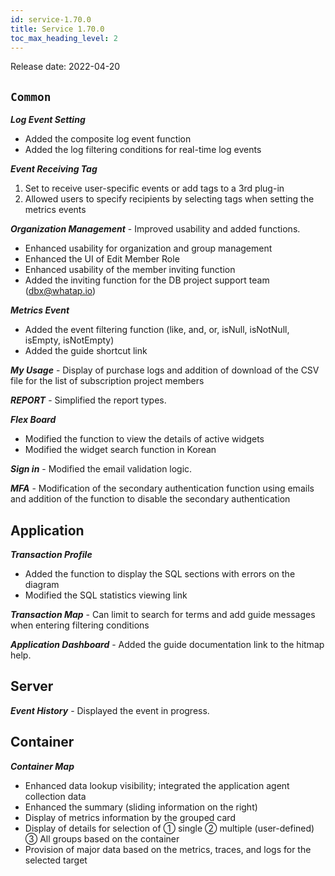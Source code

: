 ```yaml
---
id: service-1.70.0
title: Service 1.70.0
toc_max_heading_level: 2
---
```



Release date: 2022-04-20

## `Common`

**_Log Event Setting_**

-   Added the composite log event function
-   Added the log filtering conditions for real-time log events

**_Event Receiving Tag_**

1.  Set to receive user-specific events or add tags to a 3rd plug-in
2.  Allowed users to specify recipients by selecting tags when setting the metrics events

**_Organization Management_** - Improved usability and added functions.

-   Enhanced usability for organization and group management
-   Enhanced the UI of Edit Member Role
-   Enhanced usability of the member inviting function
-   Added the inviting function for the DB project support team (dbx@whatap.io)

**_Metrics Event_** 

-   Added the event filtering function (like, and, or, isNull, isNotNull, isEmpty, isNotEmpty)
-   Added the guide shortcut link 

**_My Usage_** - Display of purchase logs and addition of download of the CSV file for the list of subscription project members 

**_REPORT_** - Simplified the report types.

**_Flex Board_**

-   Modified the function to view the details of active widgets
-   Modified the widget search function in Korean 

**_Sign in_** - Modified the email validation logic.

**_MFA_** - Modification of the secondary authentication function using emails and addition of the function to disable the secondary authentication

## Application

**_Transaction Profile_** 

-   Added the function to display the SQL sections with errors on the diagram
-   Modified the SQL statistics viewing link

**_Transaction Map_** - Can limit to search for terms and add guide messages when entering filtering conditions

**_Application Dashboard_** - Added the guide documentation link to the hitmap help.

## Server

**_Event History_** - Displayed the event in progress.

## Container

**_Container Map_**

-   Enhanced data lookup visibility; integrated the application agent collection data
-   Enhanced the summary (sliding information on the right)
-   Display of metrics information by the grouped card
-   Display of details for selection of ① single ② multiple (user-defined) ③ All groups based on the container
-   Provision of major data based on the metrics, traces, and logs for the selected target
